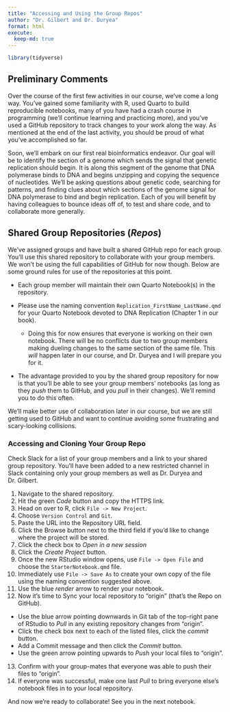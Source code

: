```yaml
---
title: "Accessing and Using the Group Repos"
author: "Dr. Gilbert and Dr. Duryea"
format: html
execute:
  keep-md: true
---
```


```r
library(tidyverse)
```

## Preliminary Comments

Over the course of the first few activities in our course, we've come a long way. You've gained some familiarity with R, used Quarto to build reproducible notebooks, many of you have had a crash course in programming (we'll continue learning and practicing more), and you've used a GitHub repository to track changes to your work along the way. As mentioned at the end of the last activity, you should be proud of what you've accomplished so far.

Soon, we'll embark on our first real bioinformatics endeavor. Our goal will be to identify the section of a genome which sends the signal that genetic replication should begin. It is along this segment of the genome that DNA polymerase binds to DNA and begins unzipping and copying the sequence of nucleotides. We'll be asking questions about genetic code, searching for patterns, and finding clues about which sections of the genome signal for DNA polymerase to bind and begin replication. Each of you will benefit by having colleagues to bounce ideas off of, to test and share code, and to collaborate more generally. 

## Shared Group Repositories (*Repos*)

We've assigned groups and have built a shared GitHub repo for each group. You'll use this shared repository to collaborate with your group members. We won't be using the full capabilities of GitHub for now though. Below are some ground rules for use of the repositories at this point. 

+ Each group member will maintain their own Quarto Notebook(s) in the repository.
+ Please use the naming convention `Replication_FirstName_LastName.qmd` for your Quarto Notebook devoted to DNA Replication (Chapter 1 in our book).

  + Doing this for now ensures that everyone is working on their own notebook. There will be no conflicts due to two group members making dueling changes to the same section of the same file. This *will* happen later in our course, and Dr. Duryea and I will prepare you for it.

+ The advantage provided to you by the shared group repository for now is that you'll be able to see your group members' notebooks (as long as they *push* them to GitHub, and you *pull* in their changes). We'll remind you to do this often.

We'll make better use of collaboration later in our course, but we are still getting used to GitHub and want to continue avoiding some frustrating and scary-looking collisions.

### Accessing and Cloning Your Group Repo

Check Slack for a list of your group members and a link to your shared group repository. You'll have been added to a new restricted channel in Slack containing only your group members as well as Dr. Duryea and Dr. Gilbert.

1. Navigate to the shared repository. 
2. Hit the green *Code* button and copy the HTTPS link.
3. Head on over to R, click `File -> New Project`.
4. Choose `Version Control` and `Git`.
5. Paste the URL into the Repository URL field.
6. Click the Browse button next to the third field if you'd like to change where the project will be stored.
7. Click the check box to *Open in a new session*
8. Click the *Create Project* button.
9. Once the new RStudio window opens, use `File -> Open File` and choose the `StarterNotebook.qmd` file.
10. Immediately use `File -> Save As` to create your own copy of the file using the naming convention suggested above.
11. Use the blue *render* arrow to render your notebook.
12. Now it's time to Sync your local repository to "origin" (that's the Repo on GitHub).

  + Use the blue arrow pointing downwards in Git tab of the top-right pane of RStudio to *Pull* in any existing repository changes from "origin".
  + Click the check box next to each of the listed files, click the *commit* button.
  + Add a Commit message and then click the *Commit* button.
  + Use the green arrow pointing upwards to *Push* your local files to "origin". 

13. Confirm with your group-mates that everyone was able to push their files to "origin".
14. If everyone was successful, make one last *Pull* to bring everyone else's notebook files in to your local repository.

And now we're ready to collaborate! See you in the next notebook.